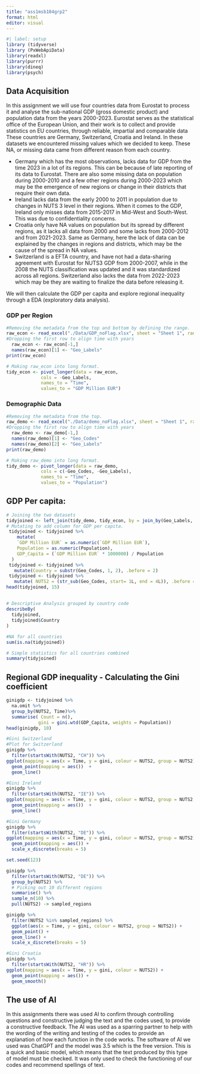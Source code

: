 ```yaml
---
title: "ass1msb104grp2"
format: html
editor: visual
---
```


```r
#| label: setup
library (tidyverse)
library (PxWebApiData)
library(readxl)
library(purrr)
library(dineq)
library(psych)
```

## Data Acquisition
In this assignment we will use four countries data from Eurostat to process it and analyse the sub-national GDP (gross domestic product) and population data from the years 2000-2023. Eurostat serves as the statistical office of the European Union, and their work is to collect and provide statistics on EU countries, through reliable, impartial and comparable data These countries are Germany, Switzerland, Croatia and Ireland. 
In these datasets we encountered missing values which we decided to keep. These NA, or missing data came from different reason from each country. 

- Germany which has the most observations, lacks data for GDP from the time 2023 in a lot of its regions. This can be because of late reporting of its data to Eurostat. There are also some missing data on population during 2000-2010 and a few other regions during 2000-2023 which may be the emergence of new regions or change in their districts that require their own data. 
- Ireland lacks data from the early 2000 to 2011 in population due to changes in NUTS 3 level in their regions. When it comes to the GDP, Ireland only misses data from 2015-2017 in Mid-West and South-West. This was due to confidentiality concerns.
- Croatia only have NA values on population but its spread by different regions, as it lacks all data from 2000 and some lacks from 2000-2012 and from 2021-2023. Same as Germany, here the lack of data can be explained by the changes in regions and districts, which may be the cause of the spread in NA values.
- Switzerland is a EFTA country, and have not had a data-sharing agreement with Eurostat for NUTS3 GDP from 2000-2007, while in the 2008 the NUTS classification was updated and it was standardized across all regions. Switzerland also lacks the data from 2022-2023 which may be they are waiting to finalize the data before releasing it.

We will then calculate the GDP per capita and explore regional inequality through a EDA (exploratory data analysis).

### GDP per Region

```r
#Removing the metadata from the top and bottom by defining the range.
raw_econ <- read_excel("./Data/GDP_noFlag.xlsx", sheet = "Sheet 1", range = "A8:Y464", col_types = "text")
#Dropping the first row to align time with years
  raw_econ <- raw_econ[-1,]
  names(raw_econ)[1] <- "Geo_Labels"
print(raw_econ)
```

```r
# Making raw_econ into long format.
tidy_econ <- pivot_longer(data = raw_econ,
             cols = -Geo_Labels,
             names_to = "Time",
             values_to = "GDP Million EUR")

```

### Demographic Data 

```r
#Removing the metadata from the top.
raw_demo <- read_excel("./Data/demo_noFlag.xlsx", sheet = "Sheet 1", range = "A10:Z487", col_types = "text")
#Dropping the first row to align time with years
  raw_demo <- raw_demo[-1,]
  names(raw_demo)[1] <- "Geo_Codes"
  names(raw_demo)[2] <- "Geo_Labels"
print(raw_demo)
```

```r
# Making raw_demo into long format.
tidy_demo <- pivot_longer(data = raw_demo,
             cols = c(-Geo_Codes, -Geo_Labels),
             names_to = "Time",
             values_to = "Population")

```
## GDP Per capita:

```r
# Joining the two datasets
tidyjoined <- left_join(tidy_demo, tidy_econ, by = join_by(Geo_Labels, Time), keep = FALSE)
# Mutating to add column for GDP per capita.
 tidyjoined <- tidyjoined %>%
    mutate(
    `GDP Million EUR` = as.numeric(`GDP Million EUR`),
    Population = as.numeric(Population),
    GDP_Capita = (`GDP Million EUR` * 1000000) / Population
  )
 tidyjoined <- tidyjoined %>%
   mutate(Country = substr(Geo_Codes, 1, 2), .before = 2)
 tidyjoined <- tidyjoined %>%
   mutate( NUTS2 = (str_sub(Geo_Codes, start= 1L, end = 4L)), .before = 2)
head(tidyjoined, 15)
```

## 

```r
# Descriptive Analysis grouped by country code
describeBy(
  tidyjoined,
  tidyjoined$Country
)
```


```r
#NA for all countries
sum(is.na(tidyjoined))
```

```r
# Simple statistics for all countries combined
summary(tidyjoined)
```

## Regional GDP inequality - Calculating the Gini coefficient

```r
ginigdp <- tidyjoined %>%
  na.omit %>%
  group_by(NUTS2, Time)%>%
  summarise( Count = n(),
            gini = gini.wtd(GDP_Capita, weights = Population))
head(ginigdp, 10)
```
```r
#Gini Switzerland
#Plot for Switzerland 
ginigdp %>%
  filter(startsWith(NUTS2, "CH")) %>%
ggplot(mapping = aes(x = Time, y = gini, colour = NUTS2, group = NUTS2)) + 
  geom_point(mapping = aes())  +
  geom_line()
```

```r
#Gini Ireland
ginigdp %>%
  filter(startsWith(NUTS2, "IE")) %>%
ggplot(mapping = aes(x = Time, y = gini, colour = NUTS2, group = NUTS2, )) + 
  geom_point(mapping = aes())  +
  geom_line() 
```


```r
#Gini Germany
ginigdp %>%
  filter(startsWith(NUTS2, "DE")) %>% 
ggplot(mapping = aes(x = Time, y = gini, colour = NUTS2, group = NUTS2)) + 
  geom_point(mapping = aes()) + 
  scale_x_discrete(breaks = 5) 
```


```r
set.seed(123) 

ginigdp %>%
  filter(startsWith(NUTS2, "DE")) %>%
  group_by(NUTS2) %>%
  # Picking out 10 different regions
  summarise() %>%
  sample_n(10) %>%
  pull(NUTS2) -> sampled_regions

ginigdp %>%
  filter(NUTS2 %in% sampled_regions) %>%
  ggplot(aes(x = Time, y = gini, colour = NUTS2, group = NUTS2)) +
  geom_point() +
  geom_line() + 
  scale_x_discrete(breaks = 5) 
```


```r
#Gini Croatia
ginigdp %>%
  filter(startsWith(NUTS2, "HR")) %>%
ggplot(mapping = aes(x = Time, y = gini, colour = NUTS2)) + 
  geom_point(mapping = aes()) + 
  geom_smooth()
```

## The use of AI
In this assignments there was used AI to confirm through controlling questions and constructive judging the text and the codes used, to provide a constructive feedback. The AI was used as a sparring partner to help with the wording of the writing and testing of the codes to provide an explanation of how each function in the code works.
The software of AI we used was ChatGPT and the model was 3.5 which is the free version. This is a quick and basic model, which means that the text produced by this type of model must be checked. It was only used to check the functioning of our codes and recommend spellings of text. 





